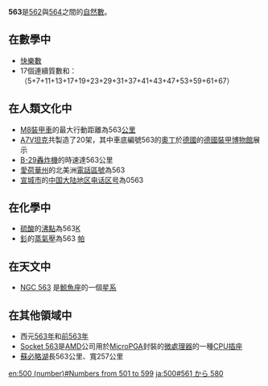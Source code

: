 {{noteTA|G1=Math}}
{{整数
| other list = {{Numbers digits|digit=10}}
| 质因数分解 =質數
| 罗马数字 = DLXIII
| 二进制 = 1000110011
| 十六进制 = 233
}}

'''563'''是[[562|562]]與[[564|564]]之間的[[自然數|自然數]]。

== 在數學中 ==
{{數字性質|use math=yes|print black list=虧數,不尋常數,無平方數因數的數
|質數=*{{{orderstr}}}{{{property}}}{{{releatedstr}}}。
**[[陳質數|陳質數]]
**[[愛森斯坦質數|愛森斯坦質數]]
**[[安全質數|安全質數]]
**[[威爾遜質數|威爾遜質數]]
}}
*[[快樂數|快樂數]]
*17個連續質數和：（5+7+11+13+17+19+23+29+31+37+41+43+47+53+59+61+67）

== 在人類文化中 ==
*[[M8裝甲車|M8裝甲車]]的最大行動距離為563[[公里|公里]]
*[[A7V坦克|A7V坦克]]共製造了20架，其中車底編號563的[[奧丁|奧丁]]於[[德國|德國]]的[[德國裝甲博物館|德國裝甲博物館]]展示
*[[B-29轟炸機|B-29轟炸機]]的時速達563公里
*[[愛荷華州|愛荷華州]]的北美洲[[電話區號|電話區號]]為563
*[[宣城市|宣城市]]的[[中国大陆地区电话区号|中国大陆地区电话区号]]為0563

== 在化學中 ==
*[[硫酸|硫酸]]的[[沸點|沸點]]為563[[熱力學溫標|K]]
*[[釤|釤]]的[[蒸氣壓|蒸氣壓]]為563 [[帕|帕]]

== 在天文中 ==
*[[NGC_563|NGC 563]] 是[[鯨魚座|鯨魚座]]的一個[[星系|星系]]

== 在其他領域中 ==
*西元[[563年|563年]]和[[前563年|前563年]]
*[[Socket_563|Socket 563]]是[[AMD|AMD]]公司用於[[插针网格阵列|MicroPGA]]封裝的[[微處理器|微處理器]]的一種[[CPU插座|CPU插座]]
*[[蘇必略湖|蘇必略湖]]長563公里、寬257公里

[[en:500_(number)#Numbers_from_501_to_599|en:500 (number)#Numbers from 501 to 599]]
[[ja:500#561_から_580|ja:500#561 から 580]]